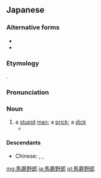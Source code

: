 ==Japanese==
{{ja-kanjitab|ば|か|や|ろう}}

===Alternative forms===
* {{ja-l|バカ野郎}}
* {{ja-l|馬鹿やろう}}

===Etymology===
{{com|ja|馬鹿|野郎|tr1=baka|t1=stupid|tr2=[[yarō]]|t2=[[bastard]]|sort=はかやろう'}}.

===Pronunciation===
{{ja-pron|acc=3|acc2=4|ばか やろう}}

===Noun===
{{ja-noun|ばか やろう|バカ ヤロウ|hhira=ばかやらう}}

# a [[stupid]] [[man]]; a [[prick]]; a [[dick]]
#* {{quote-book|genre=fiction||{{w|Gosho Aoyama}}|{{w|まじっく快斗|{{ruby|{{lang|ja|まじっく[快](かい)[斗](と)}}}}|lang=ja}}|trans-title={{w|Magic Kaito}}|location=Tokyo|publisher=Shogakukan|date=Mar 15 2007|isbn=978-4-09-121005-0|volume=4|chapter={{ruby|{{lang|ja|ゴールデン・アイの[巻](まき)【[後](こう)[編](へん)】}}}}|trans-chapter=Golden Eye [Last Chapter]|||{{ja-usex|あ、穴⁉|^あ、あな⁉|A hole!?}}{{ja-usex|ん？|^ん？|Hmm?}}{{ja-usex|奴を飛ばすな‼　エレベーターを降ろせ‼|^やつ を とばす な‼　^エレベーター を おろせ‼|He's gonna fly‼ Lower the elevator‼}}{{ja-usex|バ、バカあれは穴に見せかけたただの黒い紙…|^バ、バカ あれ は あな に みせかけた ただ の くろい かみ…|I-Idiot, that's just black paper that looks like a hole…}}{{ja-usex|'''バカヤロォォォ'''…|'''^バカ ヤロォォォ'''…|'''You morooo'''…}}|language=Japanese}}

====Descendants====
* Chinese: {{zh-l|八格牙路}}, {{zh-l|八個雅鹿}}, {{zh-l|八格牙魯}}

[[mg:馬鹿野郎]]
[[ja:馬鹿野郎]]
[[pl:馬鹿野郎]]